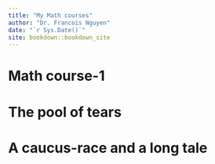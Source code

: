 ```yaml
--- 
title: "My Math courses"
author: "Dr. Francois Nguyen"
date: "`r Sys.Date()`"
site: bookdown::bookdown_site
---
```


# Math course-1


<!--chapter:end:index.Rmd-->

# The pool of tears


<!--chapter:end:02-tears.Rmd-->

# A caucus-race and a long tale

<!--chapter:end:03-race.Rmd-->

